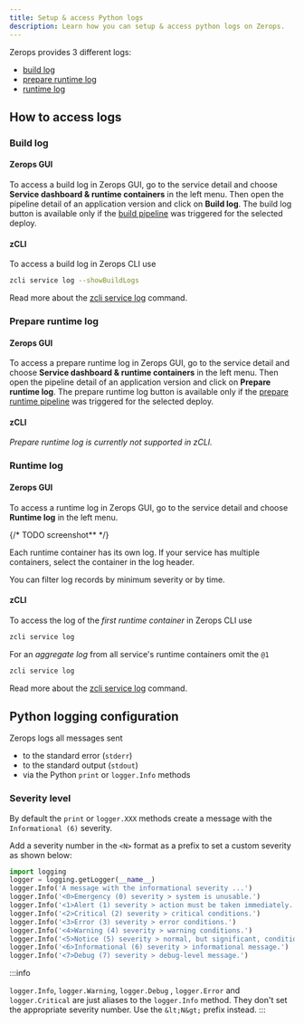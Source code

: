 ```yaml
---
title: Setup & access Python logs
description: Learn how you can setup & access python logs on Zerops.
---
```


Zerops provides 3 different logs:

- [build log](#build-log)
- [prepare runtime log](#prepare-runtime-log)
- [runtime log](#runtime-log)

## How to access logs

### Build log

#### Zerops GUI

To access a build log in Zerops GUI, go to the service detail and choose **Service dashboard & runtime containers** in the left menu. Then open the pipeline detail of an application version and click on **Build log**. The build log button is available only if the [build pipeline](/python/how-to/trigger-pipeline) was triggered for the selected deploy.

#### zCLI

To access a build log in Zerops CLI use

```sh
zcli service log --showBuildLogs
```

Read more about the [zcli service log](/references/cli/access-logs) command.

### Prepare runtime log

#### Zerops GUI

To access a prepare runtime log in Zerops GUI, go to the service detail and choose **Service dashboard & runtime containers** in the left menu. Then open the pipeline detail of an application version and click on **Prepare runtime log**. The prepare runtime log button is available only if the [prepare runtime pipeline](/python/how-to/build-pipeline#preparecommands-1) was triggered for the selected deploy.

#### zCLI

_Prepare runtime log is currently not supported in zCLI._

### Runtime log

#### Zerops GUI

To access a runtime log in Zerops GUI, go to the service detail and choose **Runtime log** in the left menu.

{/* TODO screenshot** */}

Each runtime container has its own log. If your service has multiple containers, select the container in the log header.

You can filter log records by minimum severity or by time.

#### zCLI

To access the log of the _first runtime container_ in Zerops CLI use

```sh
zcli service log
```

For an _aggregate log_ from all service's runtime containers omit the `@1`

```sh
zcli service log
```

Read more about the [zcli service log](/references/cli/access-logs) command.

## Python logging configuration

Zerops logs all messages sent

- to the standard error (`stderr`)
- to the standard output (`stdout`)
- via the Python `print` or `logger.Info` methods

### Severity level

By default the `print` or `logger.XXX` methods create a message with the `Informational (6)` severity.

Add a severity number in the `<N>` format as a prefix to set a custom severity as shown below:

```python
import logging
logger = logging.getLogger(__name__)
logger.Info('A message with the informational severity ...')
logger.Info('<0>Emergency (0) severity > system is unusable.')
logger.Info('<1>Alert (1) severity > action must be taken immediately.')
logger.Info('<2>Critical (2) severity > critical conditions.')
logger.Info('<3>Error (3) severity > error conditions.')
logger.Info('<4>Warning (4) severity > warning conditions.')
logger.Info('<5>Notice (5) severity > normal, but significant, condition.')
logger.Info('<6>Informational (6) severity > informational message.')
logger.Info('<7>Debug (7) severity > debug-level message.')
```

:::info

`logger.Info`, `logger.Warning`, `logger.Debug`
, `logger.Error` and `logger.Critical` are just aliases to
the `logger.Info` method. They don't set the appropriate severity
number. Use the `&lt;N&gt;` prefix instead. :::
